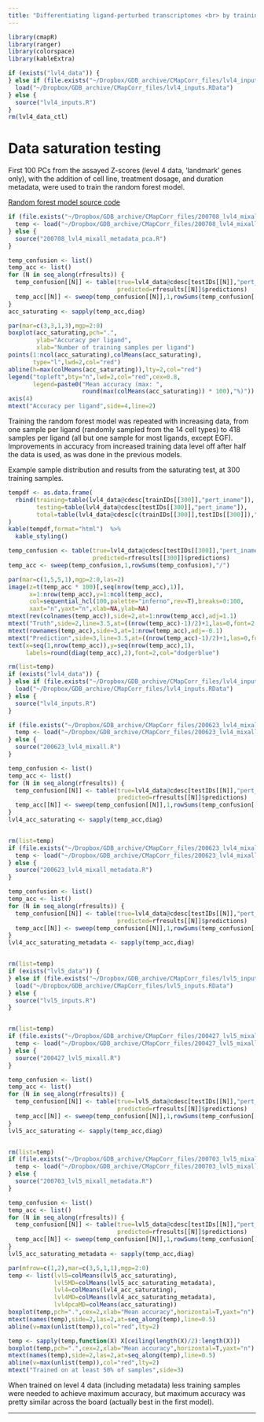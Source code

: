 ```yaml
---
title: "Differentiating ligand-perturbed transcriptomes <br> by training on all cell types (PCA of level 4 data)"
---
```

  
```r
library(cmapR)
library(ranger)
library(colorspace)
library(kableExtra)
```

```r
if (exists("lvl4_data")) {
} else if (file.exists("~/Dropbox/GDB_archive/CMapCorr_files/lvl4_inputs.RData")) {
  load("~/Dropbox/GDB_archive/CMapCorr_files/lvl4_inputs.RData") 
} else {
  source("lvl4_inputs.R")
}
rm(lvl4_data_ctl)
```


# Data saturation testing

First 100 PCs from the assayed Z-scores (level 4 data, 'landmark' genes only), with the addition of cell line, treatment dosage, and duration metadata, were used to train the random forest model.  

[Random forest model source code](https://github.com/BaderLab/Brendan_CCInxPred/blob/master/200708_lvl4_mixall_metadata_pca.R)  

```r
if (file.exists("~/Dropbox/GDB_archive/CMapCorr_files/200708_lvl4_mixall_metadata_pca_saturated.RData")) {
  temp <- load("~/Dropbox/GDB_archive/CMapCorr_files/200708_lvl4_mixall_metadata_pca_saturated.RData")
} else {
  source("200708_lvl4_mixall_metadata_pca.R")
}

temp_confusion <- list()
temp_acc <- list()
for (N in seq_along(rfresults)) {
  temp_confusion[[N]] <- table(true=lvl4_data@cdesc[testIDs[[N]],"pert_iname"],
                               predicted=rfresults[[N]]$predictions)
  temp_acc[[N]] <- sweep(temp_confusion[[N]],1,rowSums(temp_confusion[[N]]),"/")
}
acc_saturating <- sapply(temp_acc,diag)

par(mar=c(3,3,1,3),mgp=2:0)
boxplot(acc_saturating,pch=".",
        ylab="Accuracy per ligand",
        xlab="Number of training samples per ligand")
points(1:ncol(acc_saturating),colMeans(acc_saturating),
       type="l",lwd=2,col="red")
abline(h=max(colMeans(acc_saturating)),lty=2,col="red")
legend("topleft",bty="n",lwd=2,col="red",cex=0.8,
       legend=paste0("Mean accuracy (max: ",
                     round(max(colMeans(acc_saturating)) * 100),"%)"))
axis(4)
mtext("Accuracy per ligand",side=4,line=2)
```

Training the random forest model was repeated with increasing data, from one sample per ligand (randomly sampled from the 14 cell types) to 418 samples per ligand (all but one sample for most ligands, except EGF).  
Improvements in accuracy from increased training data level off after half the data is used, as was done in the previous models.

Example sample distribution and results from the saturating test, at 300 training samples.

```r
tempdf <- as.data.frame(
  rbind(training=table(lvl4_data@cdesc[trainIDs[[300]],"pert_iname"]),
        testing=table(lvl4_data@cdesc[testIDs[[300]],"pert_iname"]),
        total=table(lvl4_data@cdesc[c(trainIDs[[300]],testIDs[[300]]),"pert_iname"]))
)
kable(tempdf,format="html")  %>%
  kable_styling()

```

```r
temp_confusion <- table(true=lvl4_data@cdesc[testIDs[[300]],"pert_iname"],
                        predicted=rfresults[[300]]$predictions)
temp_acc <- sweep(temp_confusion,1,rowSums(temp_confusion),"/")

par(mar=c(1,5,5,1),mgp=2:0,las=2)
image(z=t(temp_acc * 100)[,seq(nrow(temp_acc),1)],
      x=1:nrow(temp_acc),y=1:ncol(temp_acc),
      col=sequential_hcl(100,palette="inferno",rev=T),breaks=0:100,
      xaxt="n",yaxt="n",xlab=NA,ylab=NA)
mtext(rev(colnames(temp_acc)),side=2,at=1:nrow(temp_acc),adj=1.1)
mtext("Truth",side=2,line=3.5,at=((nrow(temp_acc)-1)/2)+1,las=0,font=2,cex=1.5)
mtext(rownames(temp_acc),side=3,at=1:nrow(temp_acc),adj=-0.1)
mtext("Prediction",side=3,line=3.5,at=((nrow(temp_acc)-1)/2)+1,las=0,font=2,cex=1.5)
text(x=seq(1,nrow(temp_acc)),y=seq(nrow(temp_acc),1),
     labels=round(diag(temp_acc),2),font=2,col="dodgerblue")

```

```r
rm(list=temp)
if (exists("lvl4_data")) {
} else if (file.exists("~/Dropbox/GDB_archive/CMapCorr_files/lvl4_inputs.RData")) {
  load("~/Dropbox/GDB_archive/CMapCorr_files/lvl4_inputs.RData") 
} else {
  source("lvl4_inputs.R")
}

if (file.exists("~/Dropbox/GDB_archive/CMapCorr_files/200623_lvl4_mixall_balanced_saturated.RData")) {
  temp <- load("~/Dropbox/GDB_archive/CMapCorr_files/200623_lvl4_mixall_balanced_saturated.RData")
} else {
  source("200623_lvl4_mixall.R")
}

temp_confusion <- list()
temp_acc <- list()
for (N in seq_along(rfresults)) {
  temp_confusion[[N]] <- table(true=lvl4_data@cdesc[testIDs[[N]],"pert_iname"],
                               predicted=rfresults[[N]]$predictions)
  temp_acc[[N]] <- sweep(temp_confusion[[N]],1,rowSums(temp_confusion[[N]]),"/")
}
lvl4_acc_saturating <- sapply(temp_acc,diag)


rm(list=temp)
if (file.exists("~/Dropbox/GDB_archive/CMapCorr_files/200623_lvl4_mixall_balanced_saturated_metadata.RData")) {
  temp <- load("~/Dropbox/GDB_archive/CMapCorr_files/200623_lvl4_mixall_balanced_saturated_metadata.RData")
} else {
  source("200623_lvl4_mixall_metadata.R")
}

temp_confusion <- list()
temp_acc <- list()
for (N in seq_along(rfresults)) {
  temp_confusion[[N]] <- table(true=lvl4_data@cdesc[testIDs[[N]],"pert_iname"],
                               predicted=rfresults[[N]]$predictions)
  temp_acc[[N]] <- sweep(temp_confusion[[N]],1,rowSums(temp_confusion[[N]]),"/")
}
lvl4_acc_saturating_metadata <- sapply(temp_acc,diag)


rm(list=temp)
if (exists("lvl5_data")) {
} else if (file.exists("~/Dropbox/GDB_archive/CMapCorr_files/lvl5_inputs.RData")) {
  load("~/Dropbox/GDB_archive/CMapCorr_files/lvl5_inputs.RData") 
} else {
  source("lvl5_inputs.R")
}


rm(list=temp)
if (file.exists("~/Dropbox/GDB_archive/CMapCorr_files/200427_lvl5_mixall_balanced_saturated.RData")) {
  temp <- load("~/Dropbox/GDB_archive/CMapCorr_files/200427_lvl5_mixall_balanced_saturated.RData")
} else {
  source("200427_lvl5_mixall.R")
}

temp_confusion <- list()
temp_acc <- list()
for (N in seq_along(rfresults)) {
  temp_confusion[[N]] <- table(true=lvl5_data@cdesc[testIDs[[N]],"pert_iname"],
                               predicted=rfresults[[N]]$predictions)
  temp_acc[[N]] <- sweep(temp_confusion[[N]],1,rowSums(temp_confusion[[N]]),"/")
}
lvl5_acc_saturating <- sapply(temp_acc,diag)


rm(list=temp)
if (file.exists("~/Dropbox/GDB_archive/CMapCorr_files/200703_lvl5_mixall_balanced_saturated_metadata.RData")) {
  temp <- load("~/Dropbox/GDB_archive/CMapCorr_files/200703_lvl5_mixall_balanced_saturated_metadata.RData")
} else {
  source("200703_lvl5_mixall_metadata.R")
}

temp_confusion <- list()
temp_acc <- list()
for (N in seq_along(rfresults)) {
  temp_confusion[[N]] <- table(true=lvl5_data@cdesc[testIDs[[N]],"pert_iname"],
                               predicted=rfresults[[N]]$predictions)
  temp_acc[[N]] <- sweep(temp_confusion[[N]],1,rowSums(temp_confusion[[N]]),"/")
}
lvl5_acc_saturating_metadata <- sapply(temp_acc,diag)

```

```r
par(mfrow=c(1,2),mar=c(3,5,1,1),mgp=2:0)
temp <- list(lvl5=colMeans(lvl5_acc_saturating),
             lvl5MD=colMeans(lvl5_acc_saturating_metadata),
             lvl4=colMeans(lvl4_acc_saturating),
             lvl4MD=colMeans(lvl4_acc_saturating_metadata),
             lvl4pcaMD=colMeans(acc_saturating))
boxplot(temp,pch=".",cex=2,xlab="Mean accuracy",horizontal=T,yaxt="n")
mtext(names(temp),side=2,las=2,at=seq_along(temp),line=0.5)
abline(v=max(unlist(temp)),col="red",lty=2)

temp <- sapply(temp,function(X) X[ceiling(length(X)/2):length(X)])
boxplot(temp,pch=".",cex=2,xlab="Mean accuracy",horizontal=T,yaxt="n")
mtext(names(temp),side=2,las=2,at=seq_along(temp),line=0.5)
abline(v=max(unlist(temp)),col="red",lty=2)
mtext("Trained on at least 50% of samples",side=3)

```

When trained on level 4 data (including metadata) less training samples were needed to achieve maximum accuracy, but maximum accuracy was pretty similar across the board (actually best in the first model).

****
